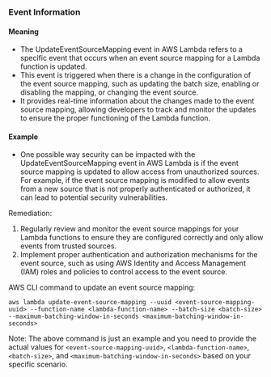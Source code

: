 
### Event Information

#### Meaning

- The UpdateEventSourceMapping event in AWS Lambda refers to a specific event that occurs when an event source mapping for a Lambda function is updated.
- This event is triggered when there is a change in the configuration of the event source mapping, such as updating the batch size, enabling or disabling the mapping, or changing the event source.
- It provides real-time information about the changes made to the event source mapping, allowing developers to track and monitor the updates to ensure the proper functioning of the Lambda function.

#### Example

- One possible way security can be impacted with the UpdateEventSourceMapping event in AWS Lambda is if the event source mapping is updated to allow access from unauthorized sources. For example, if the event source mapping is modified to allow events from a new source that is not properly authenticated or authorized, it can lead to potential security vulnerabilities.

Remediation:
1. Regularly review and monitor the event source mappings for your Lambda functions to ensure they are configured correctly and only allow events from trusted sources.
2. Implement proper authentication and authorization mechanisms for the event source, such as using AWS Identity and Access Management (IAM) roles and policies to control access to the event source.

AWS CLI command to update an event source mapping:
```
aws lambda update-event-source-mapping --uuid <event-source-mapping-uuid> --function-name <lambda-function-name> --batch-size <batch-size> --maximum-batching-window-in-seconds <maximum-batching-window-in-seconds>
```

Note: The above command is just an example and you need to provide the actual values for `<event-source-mapping-uuid>`, `<lambda-function-name>`, `<batch-size>`, and `<maximum-batching-window-in-seconds>` based on your specific scenario.

